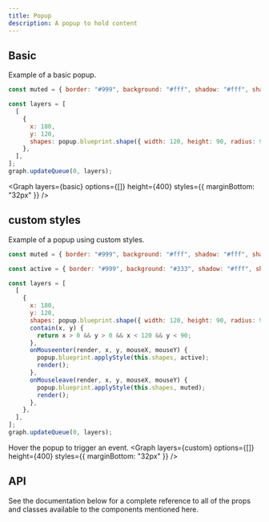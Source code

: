 ```yaml
---
title: Popup
description: A popup to hold content
---
```


## Basic

Example of a basic popup.

```js
const muted = { border: "#999", background: "#fff", shadow: "#fff", shadowBlur: 0 };

const layers = [
  [
    {
      x: 180,
      y: 120,
      shapes: popup.blueprint.shape({ width: 120, height: 90, radius: 9 }, muted),
    },
  ],
];
graph.updateQueue(0, layers);
```

<Graph layers={basic} options={[]} height={400} styles={{ marginBottom: "32px" }} />

## custom styles

Example of a popup using custom styles.

```js
const muted = { border: "#999", background: "#fff", shadow: "#fff", shadowBlur: 0 };

const active = { border: "#999", background: "#333", shadow: "#fff", shadowBlur: 0 };

const layers = [
  [
    {
      x: 180,
      y: 120,
      shapes: popup.blueprint.shape({ width: 120, height: 90, radius: 9 }, muted),
      contain(x, y) {
        return x > 0 && y > 0 && x < 120 && y < 90;
      },
      onMouseenter(render, x, y, mouseX, mouseY) {
        popup.blueprint.applyStyle(this.shapes, active);
        render();
      },
      onMouseleave(render, x, y, mouseX, mouseY) {
        popup.blueprint.applyStyle(this.shapes, muted);
        render();
      },
    },
  ],
];
graph.updateQueue(0, layers);
```

Hover the popup to trigger an event.
<Graph layers={custom} options={[]} height={400} styles={{ marginBottom: "32px" }} />

## API

See the documentation below for a complete reference to all of the props and classes available to the components mentioned here.
